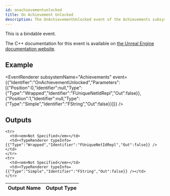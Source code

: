 ```yaml
---
id: onachievementunlocked
title: On Achievement Unlocked
description: The OnAchievementUnlocked event of the Achievements subsystem.
---
```



This is a bindable event.

The C++ documentation for this event is available on [the Unreal Engine documentation website](https://dev.epicgames.com/documentation/en-us/unreal-engine/API/Plugins/OnlineSubsystem/Interfaces/IOnlineAchievements/).

## Example

<EventRenderer subsystemName="Achievements" event={{"Identifier":"OnAchievementUnlocked","Parameters":[{"Position":0,"Identifier":null,"Type":{"Type":"Wrapped","Identifier":"FUniqueNetIdRepl","Out":false}},{"Position":1,"Identifier":null,"Type":{"Type":"Simple","Identifier":"FString","Out":false}}]}} />

## Outputs


<table>
  <thead>
    <tr>
      <th>Output Name</th>
      <th>Output Type</th>
    </tr>
  </thead>
  <tbody>
    
    <tr>
      <td><em>Not Specified</em></td>
      <td><TypeRenderer typeInfo={{"Type":"Wrapped","Identifier":"FUniqueNetIdRepl","Out":false}} /></td>
    </tr>
    <tr>
      <td><em>Not Specified</em></td>
      <td><TypeRenderer typeInfo={{"Type":"Simple","Identifier":"FString","Out":false}} /></td>
    </tr>
  </tbody>
</table>


